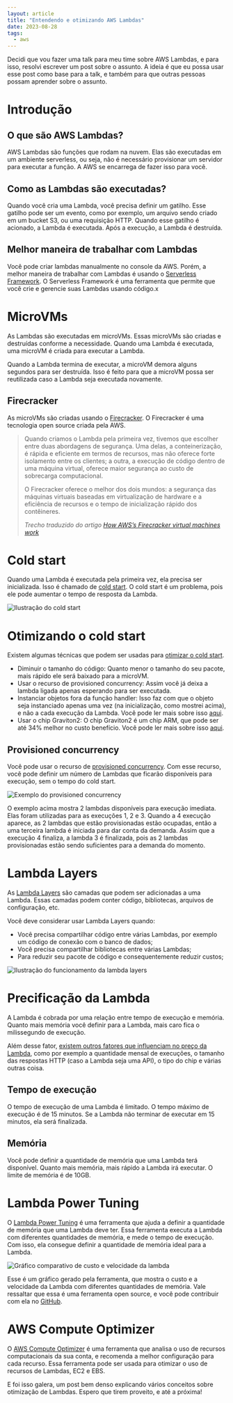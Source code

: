 ```yaml
---
layout: article
title: "Entendendo e otimizando AWS Lambdas"
date: 2023-08-28
tags:
  - aws
---
```


Decidi que vou fazer uma talk para meu time sobre AWS Lambdas, e para isso, resolvi escrever um post sobre o assunto. A ideia é que eu possa usar esse post como base para a talk, e também para que outras pessoas possam aprender sobre o assunto.

# Introdução

## O que são AWS Lambdas?

AWS Lambdas são funções que rodam na nuvem. Elas são executadas em um ambiente serverless, ou seja, não é necessário provisionar um servidor para executar a função. A AWS se encarrega de fazer isso para você.

## Como as Lambdas são executadas?

Quando você cria uma Lambda, você precisa definir um gatilho. Esse gatilho pode ser um evento, como por exemplo, um arquivo sendo criado em um bucket S3, ou uma requisição HTTP. Quando esse gatilho é acionado, a Lambda é executada. Após a execução, a Lambda é destruída.

## Melhor maneira de trabalhar com Lambdas

Você pode criar lambdas manualmente no console da AWS. Porém, a melhor maneira de trabalhar com Lambdas é usando o [Serverless Framework](https://www.serverless.com/). O Serverless Framework é uma ferramenta que permite que você crie e gerencie suas Lambdas usando código.x

# MicroVMs

As Lambdas são executadas em microVMs. Essas microVMs são criadas e destruídas conforme a necessidade. Quando uma Lambda é executada, uma microVM é criada para executar a Lambda.

Quando a Lambda termina de executar, a microVM demora alguns segundos para ser destruída. Isso é feito para que a microVM possa ser reutilizada caso a Lambda seja executada novamente.

## Firecracker

As microVMs são criadas usando o [Firecracker](https://firecracker-microvm.github.io/). O Firecracker é uma tecnologia open source criada pela AWS.

> Quando criamos o Lambda pela primeira vez, tivemos que escolher entre duas abordagens de segurança. Uma delas, a conteinerização, é rápida e eficiente em termos de recursos, mas não oferece forte isolamento entre os clientes; a outra, a execução de código dentro de uma máquina virtual, oferece maior segurança ao custo de sobrecarga computacional.
>
> O Firecracker oferece o melhor dos dois mundos: a segurança das máquinas virtuais baseadas em virtualização de hardware e a eficiência de recursos e o tempo de inicialização rápido dos contêineres.
>
> _Trecho traduzido do artigo [How AWS’s Firecracker virtual machines work](https://www.amazon.science/blog/how-awss-firecracker-virtual-machines-work)_

# Cold start

Quando uma Lambda é executada pela primeira vez, ela precisa ser inicializada. Isso é chamado de [cold start](https://docs.aws.amazon.com/pt_br/lambda/latest/operatorguide/execution-environments.html#cold-start-latency). O cold start é um problema, pois ele pode aumentar o tempo de resposta da Lambda.

![Ilustração do cold start](/uploads/aws-lambdas-cold-start.svg)

# Otimizando o cold start

Existem algumas técnicas que podem ser usadas para [otimizar o cold start](https://docs.aws.amazon.com/pt_br/lambda/latest/operatorguide/execution-environments.html#cold-starts).

- Diminuir o tamanho do código: Quanto menor o tamanho do seu pacote, mais rápido ele será baixado para a microVM.
- Usar o recurso de provisioned concurrency: Assim você já deixa a lambda ligada apenas esperando para ser executada.
- Instanciar objetos fora da função handler: Isso faz com que o objeto seja instanciado apenas uma vez (na inicialização, como mostrei acima), e não a cada execução da Lambda. Você pode ler mais sobre isso [aqui](https://docs.aws.amazon.com/pt_br/lambda/latest/operatorguide/static-initialization.html).
- Usar o chip Graviton2: O chip Graviton2 é um chip ARM, que pode ser até 34% melhor no custo benefício. Você pode ler mais sobre isso [aqui](https://aws.amazon.com/pt/blogs/aws-brasil/funcoes-do-aws-lambda-viabilizadas-pelo-aws-graviton2-execute-suas-funcoes-no-arm-e-obtenha-uma-relacao-precodesempenho-ate-34-melhor/).

## Provisioned concurrency

Você pode usar o recurso de [provisioned concurrency](https://docs.aws.amazon.com/pt_br/lambda/latest/operatorguide/execution-environments.html#cold-starts). Com esse recurso, você pode definir um número de Lambdas que ficarão disponíveis para execução, sem o tempo do cold start.

![Exemplo do provisioned concurrency](/uploads/aws-lambdas-provisioned-concurrency.svg)

O exemplo acima mostra 2 lambdas disponíveis para execução imediata. Elas foram utilizadas para as execuções 1, 2 e 3. Quando a 4 execução aparece, as 2 lambdas que estão provisionadas estão ocupadas, então a uma terceira lambda é iniciada para dar conta da demanda. Assim que a execução 4 finaliza, a lambda 3 é finalizada, pois as 2 lambdas provisionadas estão sendo suficientes para a demanda do momento.

# Lambda Layers

As [Lambda Layers](https://docs.aws.amazon.com/pt_br/lambda/latest/dg/chapter-layers.html) são camadas que podem ser adicionadas a uma Lambda. Essas camadas podem conter código, bibliotecas, arquivos de configuração, etc.

Você deve considerar usar Lambda Layers quando:

- Você precisa compartilhar código entre várias Lambdas, por exemplo um código de conexão com o banco de dados;
- Você precisa compartilhar bibliotecas entre várias Lambdas;
- Para reduzir seu pacote de código e consequentemente reduzir custos;

![Ilustração do funcionamento da lambda layers](/uploads/aws-lambdas-lambda-layers.svg)

# Precificação da Lambda

A Lambda é cobrada por uma relação entre tempo de execução e memória. Quanto mais memória você definir para a Lambda, mais caro fica o milissegundo de execução.

Além desse fator, [existem outros fatores que influenciam no preço da Lambda](https://aws.amazon.com/lambda/pricing/), como por exemplo a quantidade mensal de execuções, o tamanho das respostas HTTP (caso a Lambda seja uma API), o tipo do chip e várias outras coisa.

## Tempo de execução

O tempo de execução de uma Lambda é limitado. O tempo máximo de execução é de 15 minutos. Se a Lambda não terminar de executar em 15 minutos, ela será finalizada.

## Memória

Você pode definir a quantidade de memória que uma Lambda terá disponível. Quanto mais memória, mais rápido a Lambda irá executar. O limite de memória é de 10GB.

# Lambda Power Tuning

O [Lambda Power Tuning](https://docs.aws.amazon.com/pt_br/lambda/latest/operatorguide/profile-functions.html) é uma ferramenta que ajuda a definir a quantidade de memória que uma Lambda deve ter. Essa ferramenta executa a Lambda com diferentes quantidades de memória, e mede o tempo de execução. Com isso, ela consegue definir a quantidade de memória ideal para a Lambda.

![Gráfico comparativo de custo e velocidade da lambda](https://docs.aws.amazon.com/images/lambda/latest/operatorguide/images/perf-optimize-figure-9.png)

Esse é um gráfico gerado pela ferramenta, que mostra o custo e a velocidade da Lambda com diferentes quantidades de memória. Vale ressaltar que essa é uma ferramenta open source, e você pode contribuir com ela no [GitHub](https://github.com/alexcasalboni/aws-lambda-power-tuning).

# AWS Compute Optimizer

O [AWS Compute Optimizer](https://aws.amazon.com/pt/compute-optimizer/) é uma ferramenta que analisa o uso de recursos computacionais da sua conta, e recomenda a melhor configuração para cada recurso. Essa ferramenta pode ser usada para otimizar o uso de recursos de Lambdas, EC2 e EBS.

E foi isso galera, um post bem denso explicando vários conceitos sobre otimização de Lambdas. Espero que tirem proveito, e até a próxima!
